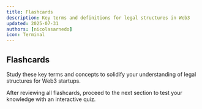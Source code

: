 ```yaml
---
title: Flashcards
description: Key terms and definitions for legal structures in Web3
updated: 2025-07-31
authors: [nicolasarnedo]
icon: Terminal
---
```



## Flashcards

Study these key terms and concepts to solidify your understanding of legal structures for Web3 startups.

<Flashcard flashcardSetId="legal-foundations" quizUrl="/academy/codebase-entrepreneur-foundations/01-legal-foundations/10-quiz" />

<div className="mt-8 p-4 border border-border rounded-lg bg-muted/30">
    <p className="text-sm text-muted-foreground flex items-center gap-2">
        <HelpCircle className="h-4 w-4" />
        <span>After reviewing all flashcards, proceed to the next section to test your knowledge with an interactive quiz.</span>
    </p>
</div>
